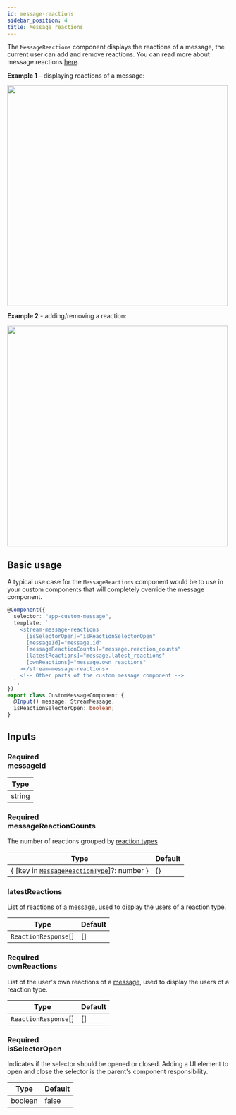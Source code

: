 ```yaml
---
id: message-reactions
sidebar_position: 4
title: Message reactions
---
```



The `MessageReactions` component displays the reactions of a message, the current user can add and remove reactions. You can read more about message reactions [here](https://getstream.io/chat/docs/javascript/send_reaction/?language=javascript).

**Example 1** - displaying reactions of a message:

<img src={MessageReactionsScreenshot} width="500" />

**Example 2** - adding/removing a reaction:

<img src={MessageReactionsSelectorScreenshot} width="500" />

## Basic usage

A typical use case for the `MessageReactions` component would be to use in your custom components that will completely override the message component.

```typescript
@Component({
  selector: "app-custom-message",
  template: `
    <stream-message-reactions
      [isSelectorOpen]="isReactionSelectorOpen"
      [messageId]="message.id"
      [messageReactionCounts]="message.reaction_counts"
      [latestReactions]="message.latest_reactions"
      [ownReactions]="message.own_reactions"
    ></stream-message-reactions>
    <!-- Other parts of the custom message component -->
  `,
})
export class CustomMessageComponent {
  @Input() message: StreamMessage;
  isReactionSelectorOpen: boolean;
}
```

## Inputs

### <div class="label required basic">Required</div> messageId

| Type   |
| ------ |
| string |

### <div class="label required basic">Required</div> messageReactionCounts

The number of reactions grouped by [reaction types](<(https://github.com/GetStream/stream-chat-angular/tree/master/projects/stream-chat-angular/src/lib/message-reactions/message-reactions.component.ts)>)

| Type                                                                                                                                                                                                  | Default |
| ----------------------------------------------------------------------------------------------------------------------------------------------------------------------------------------------------- | ------- |
| { [key in [`MessageReactionType`](<(https://github.com/GetStream/stream-chat-angular/tree/master/projects/stream-chat-angular/src/lib/message-reactions/message-reactions.component.ts)>)]?: number } | {}      |

### latestReactions

List of reactions of a [message](../types/stream-message.mdx), used to display the users of a reaction type.

| Type                 | Default |
| -------------------- | ------- |
| `ReactionResponse`[] | []      |

### <div class="label required basic">Required</div> ownReactions

List of the user's own reactions of a [message](../types/stream-message.mdx), used to display the users of a reaction type.

| Type                 | Default |
| -------------------- | ------- |
| `ReactionResponse`[] | []      |

### <div class="label required basic">Required</div> isSelectorOpen

Indicates if the selector should be opened or closed. Adding a UI element to open and close the selector is the parent's component responsibility.

| Type    | Default |
| ------- | ------- |
| boolean | false   |
